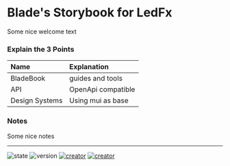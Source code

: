 
<Meta title="BladeBook/Introduction" />

<style>
  {`
  .sbdocs table tr:nth-child(2n){ background-color: unset }
`}
</style>

# Blade's Storybook for LedFx

Some nice welcome text

### Explain the 3 Points

| Name           | Explanation        |
| :------------- | :----------------- |
| BladeBook      | guides and tools   |
| API            | OpenApi compatible |
| Design Systems | Using mui as base  |

### Notes

Some nice notes

---

![state](https://img.shields.io/badge/STATE-beta-blue.svg?logo=github&logoColor=white) ![version](https://img.shields.io/github/v/release/YeonV/LedFx-Frontend-v2?label=VERSION&logo=git&logoColor=white) [![creator](https://img.shields.io/badge/CREATOR-Yeon-blue.svg?logo=github&logoColor=white)](https://github.com/YeonV) [![creator](https://img.shields.io/badge/A.K.A-Blade-darkred.svg?logo=github&logoColor=white)](https://github.com/YeonV)
